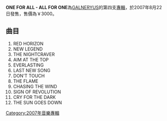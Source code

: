 {{Orphan|time=2016-12-17T12:37:12+00:00}}
{{Infobox album
| name       = ONE FOR ALL - ALL FOR ONE
| type       = 專輯
| artist     = [[Galneryus|Galneryus]]
| cover      = 
| released   = 2007年8月22日
| recorded   = 
| genre      = [[重金屬音樂|重金屬音樂]]、[[新古典主義金屬|新古典主義金屬]]
| length     = 
| label      = [[VAP|VAP]]
| producer   = 
| reviews    = 
<!-- 未知參數 | sales      = ￥3,000(Tax in) -->
| prev_title = {{tsl|en|Beyond the End of Despair...}}
| prev_year  = 2006
| next_title = {{tsl|ja|REINCARNATION (Galneryusのアルバム)|Reincarnation}}
| next_year  = 2008
}}
'''ONE FOR ALL - ALL FOR ONE'''為[[Galneryus|GALNERYUS]]的第四支[[音樂專輯|專輯]]，於2007年8月22日發售，售價為￥3000。

== 曲目 ==
#RED HORIZON
#NEW LEGEND
#THE NIGHTCRAVER
#AIM AT THE TOP
#EVERLASTING
#LAST NEW SONG
#DON'T TOUCH
#THE FLAME
#CHASING THE WIND
#SIGN OF REVOLUTION
#CRY FOR THE DARK
#THE SUN GOES DOWN

[[Category:2007年音樂專輯|Category:2007年音樂專輯]]